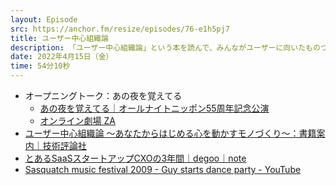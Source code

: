 ```yaml
---
layout: Episode
src: https://anchor.fm/resize/episodes/76-e1h5pj7
title: ユーザー中心組織論
description: 「ユーザー中心組織論」という本を読んで、みんながユーザーに向いたものづくりをする組織のあり方と、それを1メンバーがボトムアップで作る方法やカルチャーの作り方について話しました。
date: 2022年4月15日（金）
time: 54分10秒
---
```


- オープニングトーク：あの夜を覚えてる
    - [あの夜を覚えてる｜オールナイトニッポン55周年記念公演](https://no.meets.ltd/ann55th_anoyoru/)
    - [オンライン劇場 ZA](https://za.theater/)
- [ユーザー中心組織論 〜あなたからはじめる心を動かすモノづくり〜：書籍案内｜技術評論社](https://gihyo.jp/book/2021/978-4-297-11997-3)
- [とあるSaaSスタートアップCXOの3年間｜degoo｜note](https://note.com/dex1t/n/n7d150420f213)
- [Sasquatch music festival 2009 - Guy starts dance party - YouTube](https://www.youtube.com/watch?v=GA8z7f7a2Pk)
